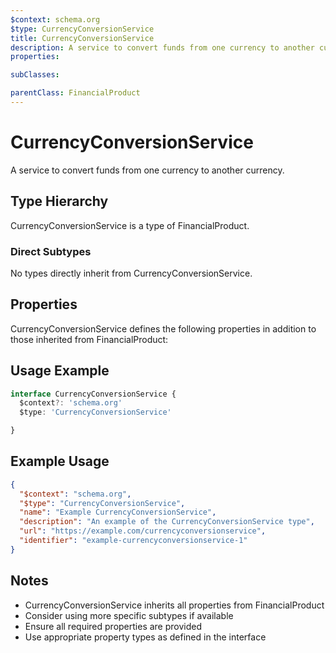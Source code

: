 ```yaml
---
$context: schema.org
$type: CurrencyConversionService
title: CurrencyConversionService
description: A service to convert funds from one currency to another currency.
properties:

subClasses:

parentClass: FinancialProduct
---
```


# CurrencyConversionService

A service to convert funds from one currency to another currency.

## Type Hierarchy

CurrencyConversionService is a type of FinancialProduct.

### Direct Subtypes

No types directly inherit from CurrencyConversionService.

## Properties

CurrencyConversionService defines the following properties in addition to those inherited from FinancialProduct:



## Usage Example

```typescript
interface CurrencyConversionService {
  $context?: 'schema.org'
  $type: 'CurrencyConversionService'

}
```

## Example Usage

```json
{
  "$context": "schema.org",
  "$type": "CurrencyConversionService",
  "name": "Example CurrencyConversionService",
  "description": "An example of the CurrencyConversionService type",
  "url": "https://example.com/currencyconversionservice",
  "identifier": "example-currencyconversionservice-1"
}
```

## Notes

- CurrencyConversionService inherits all properties from FinancialProduct
- Consider using more specific subtypes if available
- Ensure all required properties are provided
- Use appropriate property types as defined in the interface
